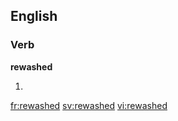 ==English==

===Verb===
'''rewashed'''

# {{en-past of|rewash}}

[[fr:rewashed]]
[[sv:rewashed]]
[[vi:rewashed]]